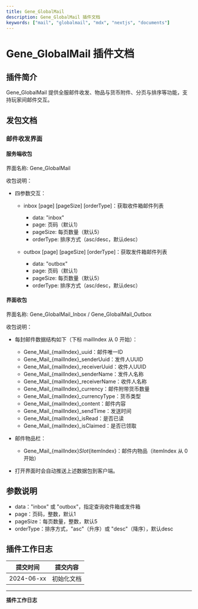 ```yaml
---
title: Gene_GlobalMail
description: Gene_GlobalMail 插件文档
keywords: ["mail", "globalmail", "mdx", "nextjs", "documents"]
---
```


# Gene_GlobalMail 插件文档

## 插件简介

Gene_GlobalMail 提供全服邮件收发、物品与货币附件、分页与排序等功能，支持玩家间邮件交互。

## 发包文档

### 邮件收发界面

#### 服务端收包

界面名称: Gene_GlobalMail

收包说明：

- 四参数交互：
  - inbox [page] [pageSize] [orderType]：获取收件箱邮件列表
    - data: "inbox"
    - page: 页码（默认1）
    - pageSize: 每页数量（默认5）
    - orderType: 排序方式（asc/desc，默认desc）

  - outbox [page] [pageSize] [orderType]：获取发件箱邮件列表
    - data: "outbox"
    - page: 页码（默认1）
    - pageSize: 每页数量（默认5）
    - orderType: 排序方式（asc/desc，默认desc）

#### 界面收包

界面名称: Gene_GlobalMail_Inbox / Gene_GlobalMail_Outbox

收包说明：

- 每封邮件数据结构如下（下标 mailIndex 从 0 开始）：
  - Gene_Mail_{mailIndex}_uuid：邮件唯一ID
  - Gene_Mail_{mailIndex}_senderUuid：发件人UUID
  - Gene_Mail_{mailIndex}_receiverUuid：收件人UUID
  - Gene_Mail_{mailIndex}_senderName：发件人名称
  - Gene_Mail_{mailIndex}_receiverName：收件人名称
  - Gene_Mail_{mailIndex}_currency：邮件附带货币数量
  - Gene_Mail_{mailIndex}_currencyType：货币类型
  - Gene_Mail_{mailIndex}_content：邮件内容
  - Gene_Mail_{mailIndex}_sendTime：发送时间
  - Gene_Mail_{mailIndex}_isRead：是否已读
  - Gene_Mail_{mailIndex}_isClaimed：是否已领取

- 邮件物品栏：
  - Gene_Mail_{mailIndex}_Slot_{itemIndex}：邮件内物品（itemIndex 从 0 开始）

- 打开界面时会自动推送上述数据包到客户端。

## 参数说明

- data："inbox" 或 "outbox"，指定查询收件箱或发件箱
- page：页码，整数，默认1
- pageSize：每页数量，整数，默认5
- orderType：排序方式，"asc"（升序）或 "desc"（降序），默认desc

## 插件工作日志

| 提交时间 | 提交内容 |
|---|---|
| 2024-06-xx | 初始化文档 |

---
**插件工作日志**
